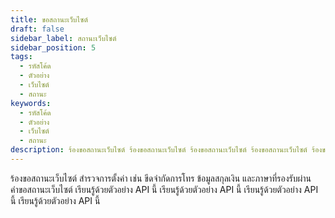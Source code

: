 ```yaml
---
title: ขอสถานะเว็บไซต์
draft: false
sidebar_label: สถานะเว็บไซต์
sidebar_position: 5
tags:
  - รหัสโค้ด
  - ตัวอย่าง
  - เว็บไซต์
  - สถานะ
keywords:
  - รหัสโค้ด
  - ตัวอย่าง
  - เว็บไซต์
  - สถานะ
description: ร้องขอสถานะเว็บไซต์ ร้องขอสถานะเว็บไซต์ ร้องขอสถานะเว็บไซต์ ร้องขอสถานะเว็บไซต์ ร้องขอสถานะเว็บไซต์ จากการตอบสนอง API คุณจะสามารถดูการตั้งค่าทั่วไปเช่น การจำกัดการเรียกใช้ ข้อมูลสกุลเงิน ภาษาที่รองรับ และอื่นๆ อีกมากมาย เรียนรู้ด้วยตัวอย่าง API นี้
---
```



ร้องขอสถานะเว็บไซต์ สำรวจการตั้งค่า เช่น ขีดจำกัดการโทร ข้อมูลสกุลเงิน และภาษาที่รองรับผ่านคำขอสถานะเว็บไซต์ เรียนรู้ด้วยตัวอย่าง API นี้ เรียนรู้ด้วยตัวอย่าง API นี้ เรียนรู้ด้วยตัวอย่าง API นี้ เรียนรู้ด้วยตัวอย่าง API นี้

<SandboxIframe sandbox={sandboxes.website_status} />
